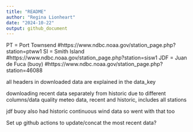 ```yaml
---
title: "README"
author: "Regina Lionheart"
date: "2024-10-22"
output: github_document
---
```



PT = Port Townsend #https://www.ndbc.noaa.gov/station_page.php?station=ptww1
SI = Smith Island #https://www.ndbc.noaa.gov/station_page.php?station=sisw1
JDF = Juan de Fuca (buoy) #https://www.ndbc.noaa.gov/station_page.php?station=46088

all headers in downloaded data are explained in the data_key

downloading recent data separately from historic due to different columns/data quality
meteo data, recent and historic, includes all stations

jdf buoy also had historic continuous wind data so went with that too

Set up github actions to update/concat the most recent data?